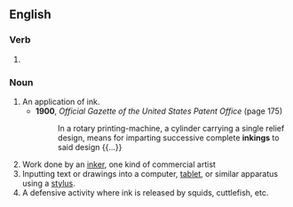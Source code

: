 ==English==

===Verb===
{{head|en|verb form}}

# {{present participle of|en|ink|nocat=1}}

===Noun===
{{en-noun}}

# An application of ink.
#* '''1900''', ''Official Gazette of the United States Patent Office'' (page 175)
#*: In a rotary printing-machine, a cylinder carrying a single relief design, means for imparting successive complete '''inkings''' to said design {{...}}
# Work done by an [[inker]], one kind of commercial artist
# Inputting text or drawings into a computer, [[tablet]], or similar apparatus using a [[stylus]].
# A defensive activity where ink is released by squids, cuttlefish, etc.
